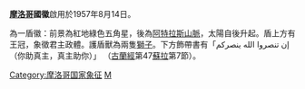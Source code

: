 
{{Infobox coat of arms
|name             = 摩洛哥王國國徽
|image            = Coat of arms of Morocco.svg
|image_width      = 200
|middle           = Coat of arms of Morocco (simple).svg
|middle_width     = 200
|middle_caption   = 
|lesser           = Coat of arms of Morocco (bitmap colors).svg
|lesser_width     = 200
|lesser_caption   = 
|armiger          = [[摩洛哥王國|摩洛哥王國]]
|year_adopted     = [[1957年|1957年]]
|shield           =
|crest            = 
|supporters       = 
|motto            = 
|orders          = 
|other_elements   = 
|earlier_versions = 
|use              = 
}}

'''[[摩洛哥|摩洛哥]]國徽'''啟用於1957年8月14日。

為一盾徽：前景為紅地綠色五角星，後為[[阿特拉斯山脈|阿特拉斯山脈]]，太陽自後升起。盾上方有王冠，象徵君主政體。護盾獸為兩隻[[獅子|獅子]]。下方飾帶書有「إن تنصروا الله ينصركم‎（你助真主，真主助你）」 （[[古蘭經|古蘭經]]第47[[蘇拉|蘇拉]]第7節）。

{{非洲题目|国徽}}

[[Category:摩洛哥国家象征|Category:摩洛哥国家象征]]
[[Category:國徽|M]]